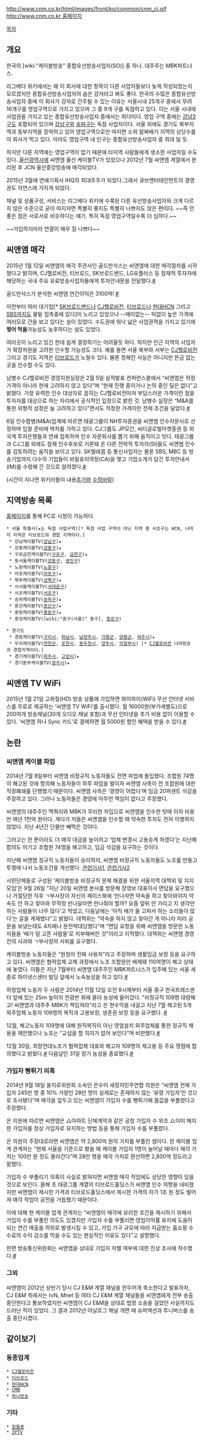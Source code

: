 http://www.cnm.co.kr/html/images/front/ko/common/cnm_ci.gif
[[http://www.cnm.co.kr 홈페이지]]

[[목차]]
== 개요 ==

한국의 [wiki:"케이블방송" 종합유선방송사업자(SO)] 중 하나. 대주주는 MBK파트너스.

리그베다 위키에서는 왜 이 회사에 대한 항목이 다른 사업자들보다 늦게 작성되었는지 모르겠지만 종합유선방송사업자의 숨은 강자라고 봐도 좋다. 한국의 수많은 종합유선방송사업자 중에 이 회사가 강자로 간주될 수 있는 이유는 서울시내 25개구 중에서 무려 16개구를 영업구역으로 가지고 있으며 그 중 9개 구를 독점하고 있다. 이는 서울 시내에 사업권을 가지고 있는 종합유선방송사업자 중에서는 최다이다. 영업 구역 중에는 [[강남3구]]도 포함되어 있으며 [[강남구]]와 [[송파구]]는 독점 사업자이다. 서울 외에도 경기도 북부지역과 동부지역을 장악하고 있어 영업구역으로만 따지면 소위 알짜배기 지역의 상당수를 이 회사가 먹고 있다. 아마도 영업구역 내 인구는 종합유선방송사업자 중 최대 일 듯.

하지만 다른 지역에는 영업구역이 없기 때문에 타지역 사람들에게 생소한 사업자일 수도 있다. [[울산광역시]]에 씨앤엠 울산 케이블TV가 있었으나 2012년 7월 씨앤엠 계열에서 분리된 후 JCN 울산중앙방송에 매각되었다.

2015년 3월에 연예기획사 IHQ의 최대주주가 되었다.그래서 큐브엔터테인먼트의 경영권도 자연스레 가지게 되었다.

채널 및 상품구성, 서비스는 리그베다 위키에 수록된 다른 유선방송사업자와 크게 다르지 않은 수준으로 굳이 따지자면 특별히 좋지도 특별히 나쁘지도 않은 편이다. ~~즉 안 좋은 점은 서로서로 비슷하다는 얘기. 특히 독점 영업구역일수록 더 심하다.~~

~~가입하지마라 연결이 매우 질 나쁘다~~

== 씨앤앰 매각 ==
2015년 1월 12일 씨앤앰의 매각 주관사인 골드만삭스는 씨앤엠에 대한 매각절차를 시작했다고 밝히며, CJ헬로비전, 티브로드, SK브로드밴드, LG유플러스 등 잠재적 투자자에 해당하는 국내 주요 유료방송사업자들에게 투자안내문을 전달했다.[http://news.jkn.co.kr/article/news/20150112/6417549.htm #]

골드만삭스가 분석한 씨앤앰 연간이익은 3100억! [http://news.mtn.co.kr/v/2015011908583704009 #]

이전부터 여러 대기업[* [[SK브로드밴드]]나 [[CJ헬로비전]], [[티브로드]]나 [[현대HCN]] 그리고 [[SBS]]까지도 물밑 접촉중에 있다]이 노리고 있었으나 --매미없는-- 턱없이 높은 가격에 여러모로 간을 보고 있다는 설이 있었다. 수도권에 워낙 넓은 사업권역을 가지고 있기에 '''찢어 먹을'''가능성도 농후하다는 설도 있었다. 

여러곳이 노리고 있긴 한데 쉽게 결정하기는 어려울듯 하다. 하지만 인근 지역의 사업자가 확장차원을 고려한 인수할 가능성도 크다. 예를 들면 서울 북부와 서부는 [[CJ헬로비전]] 그리고 경기도 지역은 [[티브로드]]가 노릴수 있다. 물론 정해진 사실은 아니지만 뜬금 없는 곳을 인수할 수도 있다. 

남병수 CJ헬로비전 경영지원실장은 2월 5일 실적발표 컨퍼런스콜에서 “씨앤앰은 적정가격이 아니라 현재 고려하지 않고 있다”며 “현재 진행 중이거나 논의 중인 딜은 없다”고 밝혔다. 가장 유력한 인수 대상자로 꼽히는 CJ헬로비전마저 부담스러운 가격이란 점을 투자자를 대상으로 하는 자리에서 공식적인 입장으로 밝힌 것. 남병수 실장은 “M&A를 통한 외형적 성장은 늘 고려하고 있다”면서도 적정한 가격이란 전제 조건을 달았다.[http://www.zdnet.co.kr/news/news_view.asp?artice_id=20150205162512 #]

6일 인수합병(M&A)업계에 따르면 태광그룹이 NH투자증권을 씨앤앰 인수자문사로 선정하며 입찰 준비에 박차를 가하고 있다. CJ그룹도 JP모간, 씨티글로벌마켓증권 등 외국계 투자은행들과 연쇄 접촉하며 인수 자문회사를 뽑기 위해 움직이고 잇다. 태광그룹과 CJ그룹 외에도 잠재 인수후보로 거론돼 온 다른 전략적 투자자(SI)들도 씨앤앰 인수를 검토하려는 움직을 보이고 있다. SK텔레콤 등 통신사업자는 물론 SBS, MBC 등 방송기업까지 다수의 기업들이 비밀유지약정(CA)을 맺고 기업소개가 담긴 투자안내서(IM)를 수령해 간 것으로 알려졌다.[http://www.thebell.co.kr/front/free/contents/news/article_view.asp?key=201502060100014210000915 #]

(시간이 지나면 위키러들이 내용[[추가]]와 [[수정]]바람)

== 지역방송 목록 ==
[http://www.cnm.co.kr/front/local/local/mainAction.do?method=main 홈페이지]를 통해 PC로 시청이 가능하다.

 * 서울 특별시(★는 독점 사업구역)[* 독점 사업 구역이 아닌 지역 중 서초구는 HCN, 나머지 지역은 티브로드와 경합 지역이다.]
  * 강남케이블TV([[강남구]])★
  * 강동케이블TV([[강동구]])★
  * 구로금천케이블TV([[구로구]], [[금천구]])★
  * 동서울케이블TV([[성동구]], [[광진구]])
  * 노원케이블TV([[노원구]])
  * 마포케이블TV([[마포구]])★
  * 북부케이블TV([[성북구]])★
  * 서서울케이블TV([[서대문구]])
  * 서초케이블TV([[서초구]])
  * 송파케이블TV([[송파구]])★
  * 용산케이블TV([[용산구]])★
  * 중랑케이블TV([[중랑구]])★
  * 중앙케이블TV([wiki:"중구(서울)" 중구], [[종로구]])

 * 경기도
  * 경동케이블TV([[구리시]], [[하남시]], [[남양주시]], [[가평군]], [[양평군]], [[여주시]])★
  * 우리케이블TV([[연천군]], [[포천시]], [[동두천시]], [[양주시]], [[의정부시]]) [* [[CJ헬로비전]] 나라방송과 경합지역이다.]
  * 경기케이블TV([[파주시]], [[고양시]])★
  * 경기동부케이블TV([[광주시]])★

== 씨앤앰 TV WiFi ==
2015년 1월 21일 고화질(HD) 방송 상품에 가입하면 와이파이(WiFi) 무선 인터넷 서비스를 무료로 제공하는 ‘씨앤앰 TV WiFi’를 출시했다.
월 16000원(부가세별도)으로 200여개 방송채널(30개 오디오 채널 포함)과 무선 인터넷을 추가 비용 없이 이용할 수 있다. ‘씨앤앰 하나 Sync 카드’로 결제하면 월 5000원 할인 혜택을 받을 수 있다.[http://www.etnews.com/20150120000070 #]

== 논란 ==
=== 씨앤엠 케이블 파업 ===
2014년 7월 8일부터 씨앤앰 비정규직 노동자들도 전면 파업에 돌입했다. 조합원 74명이 해고된 것에 항의해 노동자들이 하루 파업을 벌이자 씨앤앰 사측이 전 조합원에 대한 직장폐쇄를 단행했기 때문이다. 씨앤앰 사측은 ‘경영이 어렵다’며 임금 20퍼센트 삭감을 주장하고 있다. 그러나 노동자들은 경영에 아무런 책임이 없다고 주장했다.

씨앤앰의 대주주인 맥쿼리와 MBK가 무리한 차입으로 씨앤앰을 인수한 탓에 이자 비용만 매년 1천억 원이다. 게다가 저들은 씨앤앰을 인수할 때 약속한 투자도 전혀 이행하지 않았다. 지난 4년간 단물만 빼먹은 것이다.

그러고는 한 푼이라도 더 매각 대금을 높이려고 ‘업체 변경시 고용승계 하겠다’는 지난해 합의도 어기고 조합원 74명을 해고하고, 임금 삭감을 요구하는 것이다. 

지난해 씨앤앰 정규직 노동자들이 승리하자, 씨앤앰 비정규직 노동자들도 노조를 만들고 투쟁에 나서 노동조건을 개선했다.
[http://wspaper.org/article/14695 관련기사1], [http://worknworld.kctu.org/news/articleView.html?idxno=243560 관련기사2]

시민단체들로 구성된 ‘케이블방송 비정규직 문제 해결을 위한 서울지역 대책위 및 지지 모임’은 9월 26일 “지난 20일 씨앤앰 본사를 방문해 장영보 대표이사 면담을 요구했으나 거절당한 직후 ㄱ부사장이 자신의 페이스북에 ‘만나자면 약속을 하고 찾아와야지 약속도 안 하고 찾아와 무작정 만나달라면 만나줘야 할까? 요즘 앞뒤 안 가리고 지 생각만 하는 사람들이 너무 많다’고 적었고, 다음날에는 ‘아직 배가 들 고파서 하는 소리들이 많다’는 글을 게재했다”고 밝혔다. 대책위는 “약속을 하지 않고 찾아간 게 아니라 미리 공문을 보냈는데도 4차례나 문전박대당했다”며 “면담 요청을 위해 씨앤앰을 방문한 노동자들을 ‘배가 덜 고픈 사람들’로 치부해버린 것”이라고 지적했다. 대책위는 씨앤앰 경영진의 사과와 ㄱ부사장의 사퇴를 요구했다.

케이블방송 노동자들은 “원청이 진짜 사용자”라고 주장하며 생활임금 보장 등을 요구하고 있다. 씨앤앰은 협력업체 교체 과정에서 노조 조합원만 배제돼 110여명이 해고 상태에 놓였다. 이들은 지난 7월부터 씨앤앰 대주주인 MBK파트너스가 입주해 있는 서울 세종로 파이낸스센터 빌딩 앞에서 노숙농성을 하고 있다.[http://news.khan.co.kr/kh_news/khan_art_view.html?artid=201409262202255&code=940702 #]

하청업체 노동자 두 사람은 2014년 11월 12일 오전 9시께부터 서울 중구 한국프레스센터 앞에 있는 25ｍ 높이의 전광판 위에 올라 농성에 들어갔다. "비정규직 109명 대량해고! 씨앤앰과 대주주 MBK가 책임져라"라고 쓴 현수막을 내걸고 지난 7월 해고된 5개 외주업체 노동자 109명의 복직과 고용보장, 생존권 보장 등을 요구했다.  [http://www.yonhapnews.co.kr/bulletin/2014/11/12/0200000000AKR20141112089400004.HTML #]

12월, 해고노동자 109명에 대해 원직복직이 아닌 영업설치 외주업체를 통한 정규직 채용을 제안했으나 노조는 “교섭을 할 의지가 없어 보인다”며 비판했다.[http://www.redian.org/archive/81529 #]

12월 30일, 희망연대노조가 협력업체 대표와 해고자 109명의 재고용 등 주요 쟁점에 합의했다고 밝혔다.[http://facttv.kr/facttvnews/detail.php?number=8809 #] 다음날인 31일 장기 농성을 종료했다.[http://www.asiatoday.co.kr/view.php?key=20141231010017979 #]

=== 가입자 뻥튀기 의혹 ===
2014년 9월 18일 을지로위원회 소속인 은수미 새정치민주연합 의원은 “씨앤앰 전체 가입자 245만 명 중 10% 가량인 28만 명이 실제로는 존재하지 않는 ‘유령 가입자’인 것으로 조사됐다”며 매각을 앞두고 있는 씨앤앰이 가입자 수를 뻥튀기해 몸값을 부풀렸다고 주장했다. 

은 의원에 따르면 씨앤앰은 △아파트 단체계약과 같은 공청 가입자 수 위조 △이미 해지한 가입자를 정상 가입자로 유지하는 방법 등을 통해 가입자 수를 부풀렸다. 

은 의원의 주장대로라면 씨앤앰은 약 2,800억 원의 가치를 부풀린 셈이다. 한 케이블 업계 관계자는 “현재 서울을 기준으로 봤을 때 케이블 가입자 1명이 늘어날 때마다 매각 가치는 100만 원 정도 올라간다”며 28만 명을 매각 가치로 환산하면 2,800억 정도라고 말했다. 

가입자 수 부풀리기 의혹이 사실로 밝혀지면 씨앤앰 매각 작업에도 상당한 영향이 있을 것으로 보인다. 올해 초 태광그룹 계열의 티브로드홀딩스가 씨앤앰 인수 의향을 내비쳤지만 씨앤앰이 제시한 가격과 티브로드홀딩스에서 제시한 가격의 차가 1조 원 정도 벌어져 매각 작업이 공전을 거듭했기 때문이다. 

이에 대해 한 케이블 업계 관계자는 “씨앤앰이 매각에 유리한 조건을 제시하기 위해서 가입자 수를 부풀린 의도도 있겠지만 가입자 수를 부풀리면 영업이익률 유지에 도움이 되는 연간 매출을 허위로 발생시킬 수 있고, 가입 가구 규모에 따라 지급받는 홈쇼핑 수수료의 수익 감소를 막을 수도 있는 현실적인 이유도 있다”고 설명했다. 

한편 방송통신위원회는 씨앤앰을 상대로 가입자 차별 여부에 대한 진상 조사에 착수했다.[http://tech.kobeta.com/news/articleView.html?idxno=5848 #]

=== 그외 ===
씨앤앰이 2012년 상반기 당시 CJ E&M 계열 채널을 한두어개 축소한다고 발표하자, CJ E&M 측에서는 tvN, Mnet 등 여타 CJ E&M 계열 채널들을 씨앤앰에게 전부 송출 중단한다고 통보하였지만 씨앤앰이 CJ E&M을 상대로 법정 소송을 걸었던 사실까지도 드러난 적이 있었다. 그 결과 2012년 아날로그 채널 개편 때 슈퍼액션과 투니버스를 송출 중단시켰다.

== 같이보기 ==
=== 동종업계 ===
 * [[CJ헬로비전]]
 * [[티브로드]]
 * [[현대HCN]]
 * [[CMB]]
 * [[하나방송]]

=== 기타 ===
 * [[알뜰폰]]
 * [[IPTV]]
